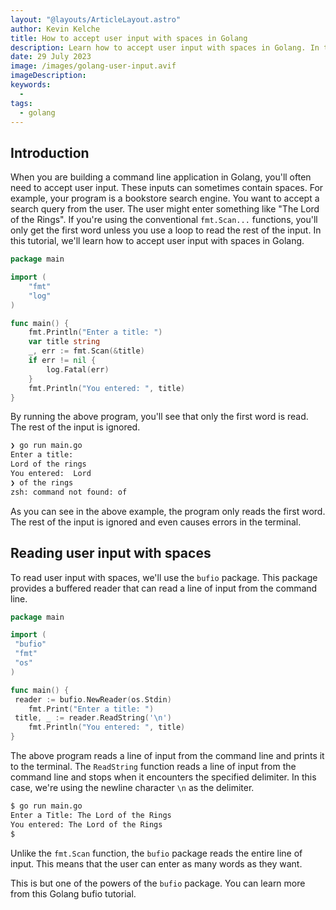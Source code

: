 ```yaml
---
layout: "@layouts/ArticleLayout.astro"
author: Kevin Kelche
title: How to accept user input with spaces in Golang
description: Learn how to accept user input with spaces in Golang. In this brief tutorial, we will use the bufio package to read user input from the command line.
date: 29 July 2023
image: /images/golang-user-input.avif
imageDescription:
keywords:
  -
tags:
  - golang
---
```



## Introduction

When you are building a command line application in Golang, you'll often need to accept user input. These inputs can sometimes contain spaces. For example, your program is a bookstore search engine. You want to accept a search query from the user. The user might enter something like "The Lord of the Rings". If you're using the conventional `fmt.Scan...` functions, you'll only get the first word unless you use a loop to read the rest of the input. In this tutorial, we'll learn how to accept user input with spaces in Golang.

```go title="main.go"
package main

import (
	"fmt"
	"log"
)

func main() {
	fmt.Println("Enter a title: ")
	var title string
	_, err := fmt.Scan(&title)
	if err != nil {
		log.Fatal(err)
	}
	fmt.Println("You entered: ", title)
}

```

By running the above program, you'll see that only the first word is read. The rest of the input is ignored.

```bash title="Terminal"
❯ go run main.go
Enter a title:
Lord of the rings
You entered:  Lord
❯ of the rings
zsh: command not found: of
```

As you can see in the above example, the program only reads the first word. The rest of the input is ignored and even causes errors in the terminal.

## Reading user input with spaces

To read user input with spaces, we'll use the `bufio` package. This package provides a buffered reader that can read a line of input from the command line.

```go title="main.go"
package main

import (
 "bufio"
 "fmt"
 "os"
)

func main() {
 reader := bufio.NewReader(os.Stdin)
    fmt.Print("Enter a title: ")
 title, _ := reader.ReadString('\n')
    fmt.Println("You entered: ", title)
}
```

The above program reads a line of input from the command line and prints it to the terminal. The `ReadString` function reads a line of input from the command line and stops when it encounters the specified delimiter. In this case, we're using the newline character `\n` as the delimiter.

```bash title="Terminal"
$ go run main.go
Enter a Title: The Lord of the Rings
You entered: The Lord of the Rings
$
```

Unlike the `fmt.Scan` function, the `bufio` package reads the entire line of input. This means that the user can enter as many words as they want.

This is but one of the powers of the `bufio` package. You can learn more from this <Link url="/blog/go/golang-bufio/">Golang bufio tutorial</Link>.
